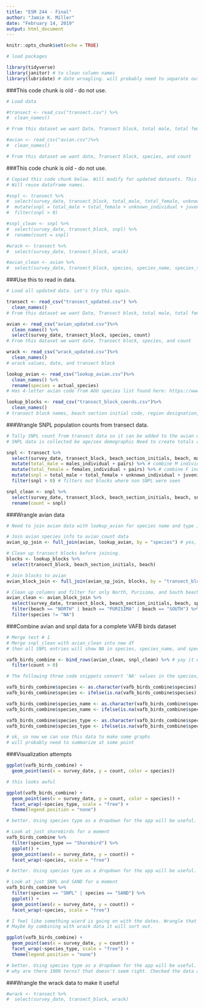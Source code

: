```yaml
---
title: "ESM 244 - Final"
author: "Jamie K. Miller"
date: "February 14, 2019"
output: html_document
---
```


```r
knitr::opts_chunk$set(echo = TRUE)
```

```r
# load packages

library(tidyverse)
library(janitor) # to clean column names
library(lubridate) # date wrnagling. will probably need to separate out counts by month or weeknumber to make visualization easier/nicer

```

###This code chunk is old - do not use.
```r
# Load data

#transect <- read_csv("transect.csv") %>% 
#  clean_names()

# From this dataset we want Date, Transect block, total male, total female, unknown, juvs, and wrack

#avian <- read_csv("avian.csv")%>% 
#  clean_names()

# From this dataset we want date, Transect block, species, and count

```

###This code chunk is old - do not use.
```r
# Copied this code chunk below. Will modify for updated datasets. This code chunk only worked woth the original data.
# Will reuse dataframe names.

#snpl <- transect %>%
#  select(survey_date, transect_block, total_male, total_female, unknown_individual, juvenile) %>% 
#  mutate(snpl = total_male + total_female + unknown_individual + juvenile) %>% 
#  filter(snpl > 0)

#snpl_clean <- snpl %>%
#  select(survey_date, transect_block, snpl) %>% 
#  rename(count = snpl)

#wrack <- transect %>%
#  select(survey_date, transect_block, wrack)

#avian_clean <- avian %>% 
#  select(survey_date, transect_block, species, species_name, species_type, count)

```


###Use this to read in data.
```r
# Load all updated data. Let's try this again.

transect <- read_csv("transect_updated.csv") %>% 
  clean_names()
# From this dataset we want Date, Transect block, total male, total female, unknown, and juvs. I added a totals column in excel to double check numbers. Associated math is in next code chunk.

avian <- read_csv("avian_updated.csv")%>% 
  clean_names() %>% 
  select(survey_date, transect_block, species, count)
# From this dataset we want date, Transect block, species, and count

wrack <- read_csv("wrack_updated.csv")%>% 
  clean_names()
# wrack values, date, and transect block

lookup_avian <- read_csv("lookup_avian.csv")%>% 
  clean_names() %>% 
  rename(species = actual_species)
# Has 4-letter avian code from AOU species list found here: https://www.pwrc.usgs.gov/bbl/manual/speclist.cfm or species_list.pdf in repo

lookup_blocks <- read_csv("transect_block_coords.csv")%>% 
  clean_names()
# transect block names, beach section initial code, region designation, and gps coords

```

###Wrangle SNPL population counts from transect data.
```r
# Tally SNPL count from transect data so it can be added to the avian data
# SNPL data is collected be age/sex demographic Need to create totals and filter out all transect blocks that do not have any plovers in them.

snpl <- transect %>%
  select(survey_date, transect_block, beach_section_initials, beach, males_individual, females_individual, unknown_individual, pairs, juvenile, total) %>% 
  mutate(total_male = males_individual + pairs) %>% # combine M individ. w/ pairs to get total number of males
  mutate(total_female = females_individual + pairs) %>% # combine F individ. w/ pairs to get total number of females
  mutate(snpl = total_male + total_female + unknown_individual + juvenile) %>% # this should match column 'total'. Looks like it does
  filter(snpl > 0) # filters out blocks where non SNPL were seen

snpl_clean <- snpl %>%
  select(survey_date, transect_block, beach_section_initials, beach, snpl) %>% 
  rename(count = snpl)

```

###Wrangle avian data
```r
# Need to join avian data with lookup_avian for species name and type info, and lookup_blocks for beach section.

# Join avian species info to avian count data
avian_sp_join <- full_join(avian, lookup_avian, by = "species") # yes, this worked.

# Clean up transect blocks before joining. 
blocks <- lookup_blocks %>% 
  select(transect_block, beach_section_initials, beach)

# Join blocks to avian
avian_block_join <- full_join(avian_sp_join, blocks, by = "transect_block")

# Clean up columns and filter for only North, Purisima, and South beaches 
avian_clean <- avian_block_join %>% 
  select(survey_date, transect_block, beach_section_initials, beach, species, species_name, species_type, count) %>% 
  filter(beach == "NORTH" | beach == "PURISIMA" | beach == "SOUTH") %>% 
  filter(species != "NA")

```

###Combine avian and snpl data for a complete VAFB birds dataset
```r
# Merge test # 1
# Merge snpl_clean with avian_clean into new df
# then all SNPL entries will show NA in species, species_name, and species_type

vafb_birds_combine <- bind_rows(avian_clean, snpl_clean) %>% # yay it worked!
  filter(count > 0) 

# The following three code snippets convert 'NA' values in the species, species_name, and species_type columns to 'SNPL', 'Snowy Plover', and 'Shorebird', repectively. Each column needed to be a character for it to work, according to Google.

vafb_birds_combine$species <- as.character(vafb_birds_combine$species)
vafb_birds_combine$species <- ifelse(is.na(vafb_birds_combine$species),'SNPL',vafb_birds_combine$species)

vafb_birds_combine$species_name <- as.character(vafb_birds_combine$species_name)
vafb_birds_combine$species_name <- ifelse(is.na(vafb_birds_combine$species_name),'Snowy Plover',vafb_birds_combine$species_name)

vafb_birds_combine$species_type <- as.character(vafb_birds_combine$species_type)
vafb_birds_combine$species_type <- ifelse(is.na(vafb_birds_combine$species_type),'Shorebird',vafb_birds_combine$species_type)

# ok, so now we can use this data to make some graphs
# will probably need to summarize at some point

```

###Visualization attempts
```r

ggplot(vafb_birds_combine) +
  geom_point(aes(x = survey_date, y = count, color = species))

# this looks awful

```

```r

ggplot(vafb_birds_combine) +
  geom_point(aes(x = survey_date, y = count, color = species)) +
  facet_wrap(~species_type, scale = "free") +
  theme(legend.position = "none")

# better. Using species type as a dropdown for the app will be useful.


```


```r
# Look at just shorebirds for a moment
vafb_birds_combine %>% 
  filter(species_type == "Shorebird") %>% 
  ggplot() +
  geom_point(aes(x = survey_date, y = count)) +
  facet_wrap(~species, scale = "free") 

# better. Using species type as a dropdown for the app will be useful.


```

```r
# Look at just SNPL and SAND for a moment
vafb_birds_combine %>% 
  filter(species == "SNPL" | species == "SAND") %>% 
  ggplot() +
  geom_point(aes(x = survey_date, y = count)) +
  facet_wrap(~species, scale = "free") 

# I feel like something wierd is going on with the dates. Wrangle that next. I don't think it is sorted chronologically.
# Maybe by combining with wrack data it will sort out.
```




```r
ggplot(vafb_birds_combine) +
  geom_point(aes(x = survey_date, y = count)) +
  facet_wrap(~species_type, scale = "free") +
  theme(legend.position = "none")

# better. Using species type as a dropdown for the app will be useful.
# why are there 1000 terns? that doesn't seem right. Checked the data and it appears entered accurately.

```



###Wrangle the wrack data to make it useful
```r
#wrack <- transect %>%
#  select(survey_date, transect_block, wrack)

```






